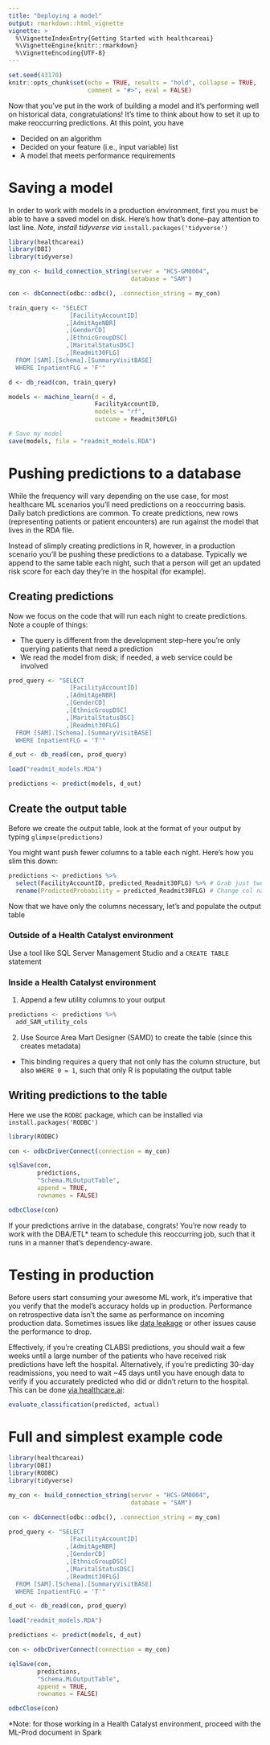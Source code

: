 ```yaml
---
title: "Deploying a model"
output: rmarkdown::html_vignette
vignette: >
  %\VignetteIndexEntry{Getting Started with healthcareai}
  %\VignetteEngine{knitr::rmarkdown}
  %\VignetteEncoding{UTF-8}
---
```


```r
set.seed(43170)
knitr::opts_chunk$set(echo = TRUE, results = "hold", collapse = TRUE,
                      comment = "#>", eval = FALSE)
```

Now that you've put in the work of building a model and it's performing well on historical data, congratulations! It's time to think about how to set it up to make reoccurring predictions. At this point, you have

- Decided on an algorithm
- Decided on your feature (i.e., input variable) list
- A model that meets performance requirements

# Saving a model

In order to work with models in a production environment, first you must be able to have a saved model on disk. Here's how that's done--pay attention to last line. *Note, install tidyverse via* `install.packages('tidyverse')`

```r
library(healthcareai)
library(DBI)
library(tidyverse)

my_con <- build_connection_string(server = "HCS-GM0004",
                                  database = "SAM")

con <- dbConnect(odbc::odbc(), .connection_string = my_con)

train_query <- "SELECT 
                 [FacilityAccountID]
                ,[AdmitAgeNBR]
                ,[GenderCD]
                ,[EthnicGroupDSC]
                ,[MaritalStatusDSC]
                ,[Readmit30FLG]
  FROM [SAM].[Schema].[SummaryVisitBASE]
  WHERE InpatientFLG = 'F'"

d <- db_read(con, train_query)

models <- machine_learn(d = d, 
                        FacilityAccountID,
                        models = "rf",
                        outcome = Readmit30FLG)

# Save my model
save(models, file = "readmit_models.RDA")
```

# Pushing predictions to a database

While the frequency will vary depending on the use case, for most healthcare ML scenarios you'll need predictions on a reoccurring basis. Daily batch predictions are common. To create predictions, new rows (representing patients or patient encounters) are run against the model that lives in the RDA file. 

Instead of slimply creating predictions in R, however, in a production scenario you'll be pushing these predictions to a database. Typically we append to the same table each night, such that a person will get an updated risk score for each day they're in the hospital (for example).

## Creating predictions

Now we focus on the code that will run each night to create predictions. Note a couple of things:

- The query is different from the development step--here you're only querying patients that need a prediction
- We read the model from disk; if needed, a web service could be involved


```r
prod_query <- "SELECT 
                 [FacilityAccountID]
                ,[AdmitAgeNBR]
                ,[GenderCD]
                ,[EthnicGroupDSC]
                ,[MaritalStatusDSC]
                ,[Readmit30FLG]
  FROM [SAM].[Schema].[SummaryVisitBASE]
  WHERE InpatientFLG = 'T'"

d_out <- db_read(con, prod_query)

load("readmit_models.RDA")

predictions <- predict(models, d_out)
```

## Create the output table

Before we create the output table, look at the format of your output by typing `glimpse(predictions)`

You might want push fewer columns to a table each night. Here's how you slim this down:

```r
predictions <- predictions %>% 
  select(FacilityAccountID, predicted_Readmit30FLG) %>% # Grab just two columns
  rename(PredictedProbability = predicted_Readmit30FLG) # Change col name
```

Now that we have only the columns necessary, let's and populate the output table

### Outside of a Health Catalyst environment

Use a tool like SQL Server Management Studio and a `CREATE TABLE` statement

### Inside a Health Catalyst environment

1. Append a few utility columns to your output

```r
predictions <- predictions %>%
  add_SAM_utility_cols
```

2. Use Source Area Mart Designer (SAMD) to create the table (since this creates metadata)
  - This binding requires a query that not only has the column structure, but also `WHERE 0 = 1`, such that only R is populating the output table

## Writing predictions to the table

Here we use the `RODBC` package, which can be installed via `install.packages('RODBC')`

```r
library(RODBC)

con <- odbcDriverConnect(connection = my_con)

sqlSave(con, 
        predictions, 
        "Schema.MLOutputTable", 
        append = TRUE, 
        rownames = FALSE)

odbcClose(con)
```

If your predictions arrive in the database, congrats! You're now ready to work with the DBA/ETL* team to schedule this reoccurring job, such that it runs in a manner that's dependency-aware.

# Testing in production

Before users start consuming your awesome ML work, it's imperative that you verify that the model's accuracy holds up in production. Performance on retrospective data isn't the same as performance on incoming production data. Sometimes issues like [data leakage](https://healthcare.ai/data-leakage-in-healthcare-machine-learning) or other issues cause the performance to drop.

Effectively, if you're creating CLABSI predictions, you should wait a few weeks until a large number of the patients who have received risk predictions have left the hospital. Alternatively, if you're predicting 30-day readmissions, you need to wait ~45 days until you have enough data to verify if you accurately predicted who did or didn't return to the hospital. This can be done [via healthcare.ai](https://docs.healthcare.ai/reference/evaluate_classification.html):

```r
evaluate_classification(predicted, actual)
```

# Full and simplest example code

```r
library(healthcareai)
library(DBI)
library(RODBC)
library(tidyverse)

my_con <- build_connection_string(server = "HCS-GM0004",
                                  database = "SAM")

con <- dbConnect(odbc::odbc(), .connection_string = my_con)

prod_query <- "SELECT 
                 [FacilityAccountID]
                ,[AdmitAgeNBR]
                ,[GenderCD]
                ,[EthnicGroupDSC]
                ,[MaritalStatusDSC]
                ,[Readmit30FLG]
  FROM [SAM].[Schema].[SummaryVisitBASE]
  WHERE InpatientFLG = 'T'"

d_out <- db_read(con, prod_query)

load("readmit_models.RDA")

predictions <- predict(models, d_out)

con <- odbcDriverConnect(connection = my_con)

sqlSave(con, 
        predictions, 
        "Schema.MLOutputTable", 
        append = TRUE, 
        rownames = FALSE)

odbcClose(con)
```

*Note: for those working in a Health Catalyst environment, proceed with the ML-Prod document in Spark
